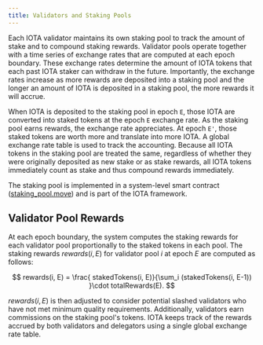 ```yaml
---
title: Validators and Staking Pools
---
```



Each IOTA validator maintains its own staking pool to track the amount of stake and to compound staking rewards. Validator pools operate together with a time series of exchange rates that are computed at each epoch boundary. These exchange rates determine the amount of IOTA tokens that each past IOTA staker can withdraw in the future. Importantly, the exchange rates increase as more rewards are deposited into a staking pool and the longer an amount of IOTA is deposited in a staking pool, the more rewards it will accrue.

When IOTA is deposited to the staking pool in epoch `E`, those IOTA are converted into staked tokens at the epoch `E` exchange rate. As the staking pool earns rewards, the exchange rate appreciates. At epoch `E'`, those staked tokens are worth more and translate into more IOTA.
A global exchange rate table is used to track the accounting. Because all IOTA tokens in the staking pool are treated the same, regardless of whether they were originally deposited as new stake or as stake rewards, all IOTA tokens immediately count as stake and thus compound rewards immediately.

The staking pool is implemented in a system-level smart contract ([staking_pool.move](https://github.com/iotaledger/iota/blob/develop/crates/iota-framework/packages/iota-system/sources/staking_pool.move)) and is part of the IOTA framework.

## Validator Pool Rewards

At each epoch boundary, the system computes the staking rewards for each validator pool proportionally to the staked tokens in each pool. The staking rewards $rewards(i, E)$ for validator pool $i$ at epoch $E$ are computed as follows:

$$
rewards(i, E) = \frac{ stakedTokens(i, E)}{\sum_i (stakedTokens(i, E-1)) }\cdot totalRewards(E).
$$

$rewards(i, E)$ is then adjusted to consider potential slashed validators who have not met minimum quality requirements. Additionally, validators earn commissions on the staking pool's tokens. IOTA keeps track of the rewards accrued by both validators and delegators using a single global exchange rate table.

<StakingPoolReqs />

